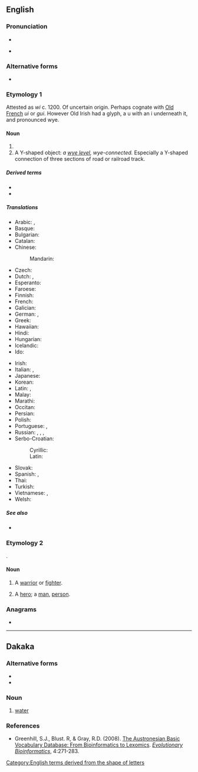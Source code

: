 {{also|Wye}}
==English==

===Pronunciation===
* {{IPA|en|/waɪ/}}
* {{homophones|en|y|Y|why}} {{qualifier|wine-whine merger}}
{{rfap|en}}

===Alternative forms===
* {{l|en|wy}}

===Etymology 1===
Attested as ''wi'' c. 1200. Of uncertain origin. Perhaps cognate with [[Old French]] ''ui'' or ''gui''. However Old Irish had a glyph, a u with an i underneath it, and pronounced wye.

====Noun====
{{en-noun}}

# {{Latn-def|en|name|Y|y}}
# A Y-shaped object: ''a [[wye level]], wye-connected.'' Especially a Y-shaped connection of three sections of road or railroad track. {{topics|en|Rail transportation}}
#: {{ux|en|By going around the '''wye''', a train can change direction.}}
#: {{syn|en|triangle}}

=====Derived terms=====
* {{l|en|wye cable}}
* {{l|en|wye switch}}

=====Translations=====
{{trans-top|name of the letter Y, y}}
* Arabic: {{t|ar|إِي غْرِيكَا|f}}, {{t|ar|وَايْ|m}}
* Basque: {{t|eu|larriz}}
* Bulgarian: {{t|bg|и́грек|m}}
* Catalan: {{t+|ca|i grega|f}}
* Chinese:
*: Mandarin: {{qualifier|English letter names are called as in English, no other standard Mandarin name exists}}
* Czech: {{t+|cs|ypsilon|n}}
* Dutch: {{t|nl|Griekse ij}}, {{t+|nl|i-grec}}
* Esperanto: {{t+|eo|ipsilono}}
* Faroese: {{t|fo|seinna i|n}}
* Finnish: {{t+|fi|yy}}
* French: {{t+|fr|i grec|m}}
* Galician: {{t+|gl|i grego|m}}
* German: {{t+|de|Ypsilon|n}}, {{t|de|Y grec|n}} {{qualifier|Switzerland also}}
* Greek: {{t|el|γουάι|n}}
* Hawaiian: {{t|haw|ieta}}
* Hindi: {{t+|hi|वाई}}
* Hungarian: {{t|hu|ipszilon}}
* Icelandic: {{t|is|ypsilon|n}}
* Ido: {{t+|io|ye}}
{{trans-mid}}
* Irish: {{t|ga|yé}}
* Italian: {{t|it|i greca|f}}, {{t|it|ipsilon|f}}
* Japanese: {{t+|ja|ワイ|tr=wai}}
* Korean: {{t|ko|와이}}
* Latin: {{t+|la|ȳ}}, {{t|la|i graeca}}
* Malay: {{t+|ms|wai}}
* Marathi: {{t|mr|वाय}}
* Occitan: {{t|oc|i grèga|f}}
* Persian: {{t|fa|ایگرک|tr=igrek|sc=fa-Arab}}
* Polish: {{t+|pl|igrek|m}}
* Portuguese: {{t+|pt|ípsilon|m}}, {{t|pt|i grego|m}}
* Russian: {{t|ru|уа́й|n}}, {{t|ru|уа́й|n}} {{qualifier|English}}, {{t+|ru|и́грек|m}}, {{t+|ru|ипсило́н|m}}
* Serbo-Croatian:
*: Cyrillic: {{t|sh|ипсилон|m}}
*: Latin: {{t+|sh|ipsilon|m}}
* Slovak: {{t|sk|ypsilon|m}}
* Spanish: {{t+|es|i griega|f}}, {{t+|es|ye|f}}
* Thai: {{t+|th|วาย}}
* Turkish: {{t+|tr|ye}}
* Vietnamese: {{t+|vi|i dài}}, {{t|vi|i-cờ-rét}}
* Welsh: {{t+|cy|y|f}}
{{trans-bottom}}

=====See also=====
* {{list:Latin script letter names/en}}

===Etymology 2===
{{inh|en|ang|wiga}}.

====Noun====
{{en-noun}}

# {{lb|en|poetic|obsolete}} A [[warrior]] or [[fighter]].
# {{lb|en|poetic|obsolete}} A [[hero]]; a [[man]], [[person]].

===Anagrams===
* {{anagrams|en|a=ewy|Wey|wey|yew}}

[[Category:English terms derived from the shape of letters]]

----

==Dakaka==

===Alternative forms===
* {{alter|bpa|we||Baiap}}
* {{alter|bpa|wie||Sesivi}}

===Noun===
{{head|bpa|noun}}

# {{lb|bpa|West Ambryn}} [[water]]

===References===
* Greenhill, S.J., Blust. R, & Gray, R.D. (2008). [https://abvd.shh.mpg.de/publications/index.php?pub=Greenhill_et_al2008 The Austronesian Basic Vocabulary Database: From Bioinformatics to Lexomics]. ''[http://journals.sagepub.com/doi/abs/10.4137/EBO.S893 Evolutionary Bioinformatics]'', 4:271-283.